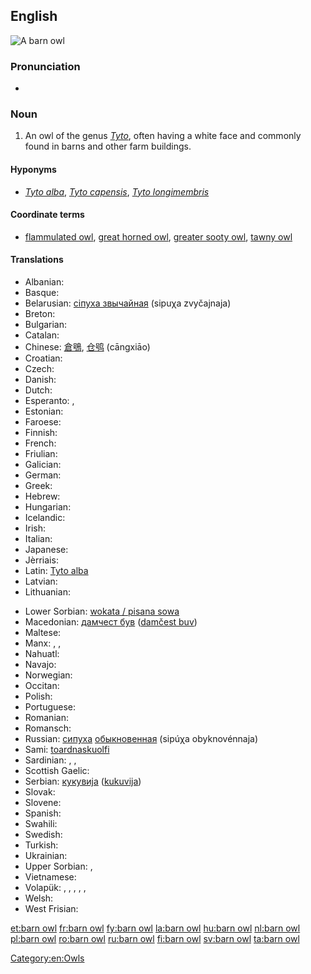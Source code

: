 ==English==
[[Image:Schleiereule fws.jpg|thumb|A barn owl]]
{{wikipedia}}
{{wikispecies|Tyto}}
===Pronunciation===
* {{IPA|/ˈbɑɽn ɑʊl/}}

===Noun===
{{en-noun|head=[[barn]] [[owl]]}}

# An owl of the genus ''[[Tyto]]'', often having a white face and commonly found in barns and other farm buildings.

====Hyponyms====
* {{sense|owl living in farm buildings}} ''[[Tyto alba]]'', ''[[Tyto capensis]]'', ''[[Tyto longimembris]]''

====Coordinate terms====
* {{sense|owl living in farm buildings}} [[flammulated owl]], [[great horned owl]], [[greater sooty owl]], [[tawny owl]]

====Translations====
{{trans-top|An owl of the genus ''Tyto''}}
* Albanian: {{t|sq|kukuvajka mjekroshe}}
* Basque: {{t|eu|hontz zuri}}
* Belarusian: [[сіпуха звычайная]] (sipuχa zvyčajnaja) {{f}}
* Breton: {{t|br|grell voutin}}
* Bulgarian: {{t|bg|забулена сова|f|tr=zabulena sova}}
* Catalan: {{t|ca|òliba}}
* Chinese: [[倉鴞]], [[仓鸮]] (cāngxiāo)
* Croatian: {{t|sh|kukuvija drijemavica}}
* Czech: {{t|cs|sova pálená|f}}
* Danish: {{t|da|slørugle}}
* Dutch: {{t+|nl|kerkuil|m}}
* Esperanto: {{t|eo|turstrigo}}, {{t|eo|blanka strigo}}
* Estonian: {{t|et|loorkakk}}
* Faroese: {{t|fo|hjartaugla}}
* Finnish: {{t+|fi|tornipöllö}}
* French: {{t+|fr|chouette effraie|f}}
* Friulian: {{t|fur|barbezuan}}
* Galician: {{t|gl|curuxa común}}
* German: {{t+|de|Schleiereule|f}}
* Greek: {{t+|el|πεπλόγλαυκα|tr=peplóglafka|f}}
* Hebrew: {{t+|he|תנשמת|f|tr=tinshemet|sc=Hebr}}
* Hungarian: {{t+|hu|gyöngybagoly}}
* Icelandic: {{t|is|turnugla}}
* Irish: {{t|ga|scréachóg reilige|f}}
* Italian: {{t+|it|barbagianni}}
* Japanese: {{t|ja|メンフクロウ|tr=menfukurō}}
* Jèrriais: {{t|roa-jer|blianc cahouain}}
* Latin: [[Tyto alba]] '' ''
* Latvian: {{t|lv|plīvurpūce}}
* Lithuanian: {{t|lt|liepsnotoji pelėda}}
{{trans-mid}}
* Lower Sorbian: [[wokata / pisana sowa]]
* Macedonian: [[дамчест був]] ([[damčest buv]])
* Maltese: {{t|mt|barbaġann}}
* Manx: {{t|gv|hullad soailt|f}}, {{t|gv|hullad vane|f}}, {{t|gv|caillagh oie|f}}
* Nahuatl: {{t|nah|chicuahtli}}
* Navajo: {{t|nv|biniiʼłigaii}}
* Norwegian: {{t|no|tårnugle}}
* Occitan: {{t|oc|dama blanca}}
* Polish: {{t|pl|płomykówka}}
* Portuguese: {{t|pt|coruja-das-torres|f}}
* Romanian: {{t+|ro|strigă}}
* Romansch: {{t|rm|tschuetta velada}}
* Russian: [[сипуха]] [[обыкновенный|обыкновенная]] (sipúχa obyknovénnaja) {{f}}
* Sami: [[toardnaskuolfi]]
* Sardinian: {{t|sc|cuccufiu}}, {{t|sc|stria bianca}}, {{t|sc|istria bianca}}
* Scottish Gaelic: {{t|gd|cailleach-oidhche|f}}
* Serbian: [[кукувиjа]] ([[kukuvija]])
* Slovak: {{t|sk|plamienka driemavá}}
* Slovene: {{t|sl|pegasta sova}}
* Spanish: {{t+|es|lechuza|f}}
* Swahili: {{t+|sw|bundi}}
* Swedish: {{t+|sv|tornuggla}}
* Turkish: {{t+|tr|peçeli baykuş}}
* Ukrainian: {{t|uk|сипуха|f|tr=sipuχa}}
* Upper Sorbian: {{t|hsb|wokata sowa}}, {{t|hsb|pisana sowa}}
* Vietnamese: {{t|vi|cú lợn}}
* Volapük: {{qualifier|♂♀}} {{t|vo|glügastrig}}, {{qualifier|♂}} {{t|vo|glügahistrig}}, {{qualifier|♀}} {{t|vo|glügajistrig}}, {{qualifier|♂♀}} {{t|vo|glügastrigül}}, {{qualifier|♂}} {{t|vo|glügahistrigül}}, {{qualifier|♀}} {{t|vo|glügajistrigül}}
* Welsh: {{t|cy|tylluan wen}}
* West Frisian: {{t|fy|goudûle}}
{{trans-bottom}}

[[Category:en:Owls]]

[[et:barn owl]]
[[fr:barn owl]]
[[fy:barn owl]]
[[la:barn owl]]
[[hu:barn owl]]
[[nl:barn owl]]
[[pl:barn owl]]
[[ro:barn owl]]
[[ru:barn owl]]
[[fi:barn owl]]
[[sv:barn owl]]
[[ta:barn owl]]